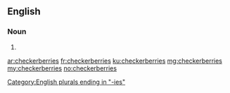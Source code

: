 ==English==

===Noun===
{{head|en}}

# {{plural of|checkerberry}}

[[Category:English plurals ending in "-ies"]]

[[ar:checkerberries]]
[[fr:checkerberries]]
[[ku:checkerberries]]
[[mg:checkerberries]]
[[my:checkerberries]]
[[no:checkerberries]]
